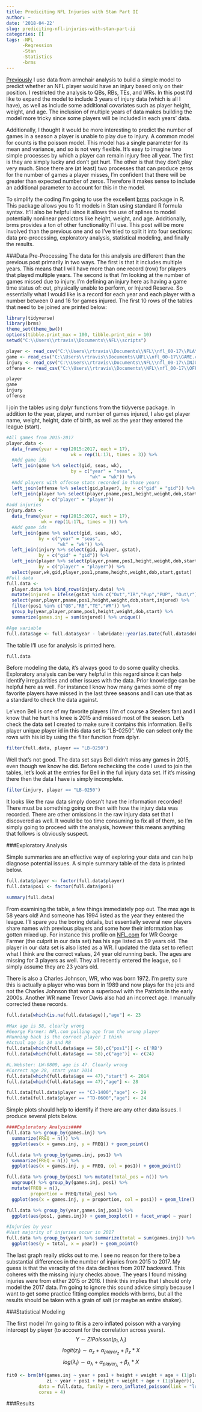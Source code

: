 ```yaml
---
title: Prediciting NFL Injuries with Stan Part II
author: ~
date: '2018-04-22'
slug: prediciting-nfl-injuries-with-stan-part-ii
categories: []
tags: -NFL
      -Regression
      -Stan
      -Statistics
      -brms
---
```


[Previously](http://ryantravis.netlify.com/post/stan-basics/) I use data from armchair analysis to build a simple model to predict whether an NFL player would have an injury based only on their position. I restricted the analysis to QBs, RBs, TEs, and WRs. In this post I'd like to expand the model to include 3 years of injury data (which is all I have), as well as include some additional covariates such as player height, weight, and age. The inclusion of multiple years of data makes building the model more tricky since some players will be included in each years' data. 

Additionally, I thought it would be more interesting to predict the number of games in a season a player is unable to play due to injury. A common model for counts is the poisson model. This model has a single parameter for its mean and variance, and so is not very flexible. It's easy to imagine two simple processes by which a player can remain injury free all year. The first is they are simply lucky and don't get hurt. The other is that they don't play very much. Since there are (at least) two processes that can produce zeros for the number of games a player misses, I'm confident that there will be greater than expected number of zeros. Therefore it makes sense to include an additional parameter to account for this in the model.

To simplify the coding I'm going to use the excellent [brms](https://cran.r-project.org/web/packages/brms/index.html) package in R. This package allows you to fit models in Stan using standard R formula syntax. It'll also be helpful since it allows the use of splines to model potentially nonlinear predictors like height, weight, and age. Additionally, brms provides a ton of other functionality I'll use. This post will be more involved than the previous one and so I've tried to split it into four sections: data pre-processing, exploratory analysis, statistical modeling, and finally the results.  

###Data Pre-Processing
The data for this analysis are different than the previous post primarily in two ways. The first is that it includes multiple years. This means that I will have more than one record (row) for players that played multiple years. The second is that I'm looking at the number of games missed due to injury. I'm defining an injury here as having a game time status of: out, physically unable to perform, or Injured Reserve. So essentially what I would like is a record for each year and each player with a number between 0 and 16 for games injured. The first 10 rows of the tables that need to be joined are printed below:

```r
library(tidyverse)
library(brms)
theme_set(theme_bw())
options(tibble.print_max = 100, tibble.print_min = 10)
setwd("C:\\Users\\rtravis\\Documents\\NFL\\scripts")

player <- read_csv("C:\\Users\\rtravis\\Documents\\NFL\\nfl_00-17\\PLAYER.csv")
game <- read_csv("C:\\Users\\rtravis\\Documents\\NFL\\nfl_00-17\\GAME.csv")
injury <- read_csv("C:\\Users\\rtravis\\Documents\\NFL\\nfl_00-17\\INJURY.csv")
offense <- read_csv("C:\\Users\\rtravis\\Documents\\NFL\\nfl_00-17\\OFFENSE.csv")

```

```r
player
game
injury
offense

```


I join the tables using dplyr functions from the tidyverse package. In addition to the year, player, and number of games injured, I also get player name, weight, height, date of birth, as well as the year they entered the league (start).

```r
#All games from 2015-2017
player.data <-
  data_frame(year = rep(2015:2017, each = 17),
                        wk = rep(1L:17L, times = 3)) %>%
  #Add game ids
  left_join(game %>% select(gid, seas, wk),
                        by = c("year" = "seas",
                               "wk" = "wk")) %>%
  #Add players with offense stats recorded in those years
  left_join(offense %>% select(gid,player), by = c("gid" = "gid")) %>%
  left_join(player %>% select(player,pname,pos1,height,weight,dob,start),
            by = c("player" = "player")) 
#add injuries
injury.data <-
  data_frame(year = rep(2015:2017, each = 17),
             wk = rep(1L:17L, times = 3)) %>%
  #Add game ids
  left_join(game %>% select(gid, seas, wk),
            by = c("year" = "seas",
                   "wk" = "wk")) %>%
  left_join(injury %>% select(gid, player, gstat),
            by = c("gid" = "gid")) %>%
  left_join(player %>% select(player,pname,pos1,height,weight,dob,start),
            by = c("player" = "player")) %>%
  select(year,wk,gid,player,pos1,pname,height,weight,dob,start,gstat)
#Full data
full.data <-
  player.data %>% bind_rows(injury.data) %>%
  mutate(injured = ifelse(gstat %in% c("Out","IR","Pup","PUP", "Out\r"),1L,0L)) %>%
  select(year,player,pname,pos1,height,weight,dob,start,injured) %>%
  filter(pos1 %in% c("QB","RB","TE","WR")) %>%
  group_by(year,player,pname,pos1,height,weight,dob,start) %>%
  summarize(games.inj = sum(injured)) %>% unique()

#Age variable
full.data$age <- full.data$year - lubridate::year(as.Date(full.data$dob, "%m/%d/%Y"))

```

The table I'll use for analysis is printed here.
```r
full.data
```

Before modeling the data, it's always good to do some quality checks. Exploratory analysis can be very helpful in this regard since it can help identify irregularities and other issues with the data. Prior knowledge can be helpful here as well. For instance I know how many games some of my favorite players have missed in the last three seasons and I can use that as a standard to check the data against.

Le'veon Bell is one of my favorite players (I'm of course a Steelers fan) and I know that he hurt his knee is 2015 and missed most of the season. Let's check the data set I created to make sure it contains this information. Bell's player unique player id in this data set is "LB-0250". We can select only the rows with his id by using the filter function from dplyr.

```r
filter(full.data, player == "LB-0250")

```

Well that's not good. The data set says Bell didn't miss any games in 2015, even though we know he did. Before rechecking the code I used to join the tables, let's look at the entries for Bell in the full injury data set. If it's missing there then the data I have is simply incomplete.

```r
filter(injury, player == "LB-0250")

```

It looks like the raw data simply doesn't have the information recorded! There must be something going on then with how the injury data was recorded. There are other omissions in the raw injury data set that I discovered as well. It would be too time consuming to fix all of them, so I'm simply going to proceed with the analysis, however this means anything that follows is obviously suspect.

###Exploratory Analysis

Simple summaries are an effective way of exploring your data and can help diagnose potential issues. A simple summary table of the data is printed below.

```r
full.data$player <- factor(full.data$player)
full.data$pos1 <- factor(full.data$pos1)

```

```r
summary(full.data)
```

From examining the table, a few things immediately pop out. The max age is 58 years old! And someone has 1994 listed as the year they entered the league. I'll spare you the boring details, but essentially several new players share names with previous players and some how their information has gotten mixed up. For instance this profile on  [NFL.com](http://www.nfl.com/player/georgefarmer/2513838/profile) for WR George Farmer (the culprit in our data set) has his age listed as 59 years old. The player in our data set is also listed as a WR. I updated the data set to reflect what I think are the correct values, 24 year old running back. The ages are missing for 3 players as well. They all recently entered the league, so I simply assume they are 23 years old. 

There is also a Charles Johnson, WR, who was born 1972. I'm pretty sure this is actually a player who was born in 1989 and now plays for the jets and not the Charles Johnson that won a superbowl with the Patriots in the early 2000s. Another WR name Trevor Davis also had an incorrect age. I manually corrected these records. 

```r
full.data[which(is.na(full.data$age)),"age"] <- 23

#Max age is 58, clearly wrong
#George Farmer: NFL.com pulling age from the wrong player
#Running back is the correct player I think
#Actual age is 24 and RB
full.data[which(full.data$age == 58),c("pos1")] <- c('RB')
full.data[which(full.data$age == 58),c("age")] <- c(24)

#L.Webster: LW-0800, age is 47. Clearly wrong
#Correct age 28, start year 2014
full.data[which(full.data$age == 47),"start"] <- 2014
full.data[which(full.data$age == 47),"age"] <- 28

full.data[full.data$player == "CJ-1400","age"] <- 29
full.data[full.data$player == "TD-0600","age"] <- 24
```

Simple plots should help to identify if there are any other data issues. I produce several plots below.

```r
####Exploratory Analysis####
full.data %>% group_by(games.inj) %>%
  summarize(FREQ = n()) %>%
  ggplot(aes(x = games.inj, y = FREQ)) + geom_point()

full.data %>% group_by(games.inj, pos1) %>%
  summarize(FREQ = n()) %>%
  ggplot(aes(x = games.inj, y = FREQ, col = pos1)) + geom_point()

full.data %>% group_by(pos1) %>% mutate(total_pos = n()) %>%
  ungroup() %>% group_by(games.inj, pos1) %>%
  mutate(FREQ = n(),
         proportion = FREQ/total_pos) %>%
  ggplot(aes(x = games.inj, y = proportion, col = pos1)) + geom_line()

full.data %>% group_by(year,games.inj,pos1) %>%
  ggplot(aes(pos1, games.inj)) + geom_boxplot() + facet_wrap( ~ year)

#Injuries by year
#Vast majority of injuries occur in 2017
full.data %>% group_by(year) %>% summarize(total = sum(games.inj)) %>%
  ggplot(aes(y = total, x = year)) + geom_point()

```

The last graph really sticks out to me. I see no reason for there to be a substantial differences in the number of injuries from 2015 to 2017. My guess is that the veracity of the data declines from 2017 backward. This coheres with the missing injury checks above. The years I found missing injuries were from either 2015 or 2016. I think this implies that I should only model the 2017 data. I'm going to ignore this sound advice simply because I want to get some practice fitting complex models with brms, but all the results should be taken with a grain of salt (or maybe an entire shaker).

###Statistical Modeling

The first model I'm going to fit is a zero inflated poisson with a varying intercept by player (to account for the correlation across years). 
$$Y \sim ZIPoisson(p_i, \lambda_i) $$
$$logit(z_i) \sim \alpha_z + \alpha_{player_z} + \beta_z*X $$
$$log(\lambda_i) \sim \alpha_\lambda + \alpha_{player_\lambda} + \beta_\lambda*X $$
```r
fit0 <- brm(bf(games.inj ~ year + pos1 + height + weight + age + (1|player),
               zi ~ year + pos1 + height + weight + age + (1|player)),
            data = full.data, family = zero_inflated_poisson(link = "log"),
            cores = 4)

```

###Results